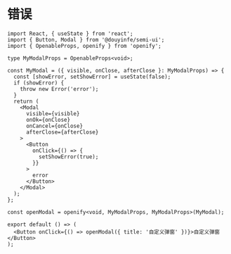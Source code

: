 # 错误

```tsx
import React, { useState } from 'react';
import { Button, Modal } from '@douyinfe/semi-ui';
import { OpenableProps, openify } from 'openify';

type MyModalProps = OpenableProps<void>;

const MyModal = ({ visible, onClose, afterClose }: MyModalProps) => {
  const [showError, setShowError] = useState(false);
  if (showError) {
    throw new Error('error');
  }
  return (
    <Modal
      visible={visible}
      onOk={onClose}
      onCancel={onClose}
      afterClose={afterClose}
    >
      <Button
        onClick={() => {
          setShowError(true);
        }}
      >
        error
      </Button>
    </Modal>
  );
};

const openModal = openify<void, MyModalProps, MyModalProps>(MyModal);

export default () => (
  <Button onClick={() => openModal({ title: '自定义弹窗' })}>自定义弹窗</Button>
);
```
